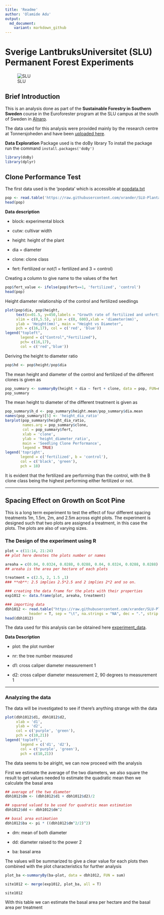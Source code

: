 ```yaml
---
title: 'Readme'
author: 'Olamide Adu'
output: 
  md_document: 
    variant: markdown_github
---
```


# Sverige LantbruksUniversitet (SLU) Permanent Forest Experiments

![SLU](https://i0.wp.com/odlandestadsbasarer.se/wp-content/uploads/2017/09/SLU-2.jpg?ssl=1)

## Brief Introduction

This is an analysis done as part of the **Sustainable Forestry in Southern Sweden** course in the Euroforester program at the SLU campus at the south of Sweden in [Alnarp](https://www.slu.se/en/departments/southern-swedish-forest-research-centre/).

The data used for this analysis were provided mainly by the research centre at Tonnersjoheden and have been [uploaded here](https://github.com/xrander/SLU-Plantation-Experimentation/tree/master/Data).

**Data Exploration**
Package used is the doBy library
To install the package run the command `install.packages('doBy')`
````r
library(doBy)
library(dplyr)
````


## Clone Performance Test
The first data used is the 'popdata' which is accessible at [popdata.txt](https://raw.githubusercontent.com/xrander/SLU-Plantation-Experimentation/master/Data/popdata.txt)

```r
pop <- read.table('https://raw.githubusercontent.com/xrander/SLU-Plantation-Experimentation/master/Data/Lab1/popdata.txt', header = T)
head(pop)
```

**Data description**

-   block: experimental block

-   cutw: cultivar width

-   height: height of the plant

-   dia = diameter

-   clone: clone class

-   fert: Fertilized or not(1 = fertilized and 3 = control)

Creating a column to give name to the values of the fert

```r
pop$fert_value <- ifelse(pop$fert==1, 'fertilized', 'control')
head(pop)
```

Height diameter relationship of the control and fertilized seedlings

```r
plot(pop$dia, pop$height,
     text(x=01.5, y=450,labels = "Growth rate of fertilized and unfertilized seedlings",col = "red", cex = 0.7),
     xlim = c(0,5.5), ylim = c(0, 600),xlab = 'diameter(mm)',
     ylab = 'Height(mm)', main = "Height vs Diameter",
     pch = c(16,17), col = c('red', 'blue'))
legend("topleft",
       legend = c("Control","Fertilized"),
       pch= c(16,17),
       col = c('red','blue'))

```

Deriving the height to diameter ratio

```r
pop$hd <- pop$height/pop$dia

```


The mean height and diameter of the control and fertilized of the different clones is given as
````r
pop_summary <- summaryBy(height + dia ~ fert + clone, data = pop, FUN=mean)
pop_summary
````
The mean height to diameter of the different treatment  is given as

````r
pop_summary$h_d <- pop_summary$height.mean/pop_summary$dia.mean
names(pop_summary)[5] <- 'height_dia_ratio'
barplot(pop_summary$height_dia_ratio,
        names.arg = pop_summary$clone,
        col = pop_summary$fert,
        xlab = 'clone',
        ylab = 'height_diameter_ratio',
        main = 'Seedling Clone Performance',
        legend = TRUE)
legend('topright',
       legend = c('fertilized', b = 'control'),
       col = c('black', 'green'),
       pch = 18)
````
It is evident that the fertilized are performing than the control, with the B clone class being the highest performing either fertilized or not.

* * * * * * *

## Spacing Effect on Growth on Scot Pine
This is a long term experiment to test the effect of four different spacing treatments 1m, 1.5m, 2m, and 2.5m across eight plots. The experiment is designed such that two plots are assigned a treatment, in this case the plots. The plots are also of varying sizes.

### The Design of the experiment using R
````r
plot = c(11:14, 21:24)
## plot here denotes the plots number or names

areaha = c(0.04, 0.0324, 0.0288, 0.0288, 0.04, 0.0324, 0.0288, 0.0288)
## areaha is the area per hectare of each plots

treatment = c(2.5, 2, 1.5 ,1)
### **nb**: 2.5 implies 2.5*2.5 and 2 implies 2*2 and so on.

### creating the data frame for the plots with their properties
exp1012 <- data.frame(plot, areaha, treatment)

### importing data
dbh1012 <- read.table("https://raw.githubusercontent.com/xrander/SLU-Plantation-Experimentation/master/Data/Lab2/dbhlist_exp1012.txt",
           header = T, sep = "\t", na.strings = "NA", dec = ".", strip.white = TRUE)
head(dbh1012)
````

The data used for this analysis can be obtained here [experiment_data](https://raw.githubusercontent.com/xrander/SLU-Plantation-Experimentation/master/Data/Lab2/dbhlist_exp1012.txt).

**Data Description**

- plot: the plot number

- nr: the tree number measured

- d1: cross caliper diameter measurement 1

- d2: cross caliper diameter measurement 2, 90 degrees to measurement 1

* * * * * * *

### Analyzing the data
The data will be investigated to see if there's anything strange with the data

````r
plot(dbh1012$d1, dbh1012$d2,
     xlab = 'd1',
     ylab = 'd2',
     col = c('purple', 'green'),
     pch = c(10,21))
legend('topleft',
       legend = c('d1', 'd2'),
       col = c('purple', 'green'),
       pch = c(10,21))
````
The data seems to be alright, we can now proceed with the analysis

First we estimate the average of the two diameters, we also square the result to get values needed to estimate the quadratic mean then we calculate the basal area
````r
## average of the two diameter
dbh1012$dm <- (dbh1012$d1 + dbh1012$d2)/2

## squared valued to be used for quadratic mean estimation
dbh1012$dd <- dbh1012$dm^2

## basal area estimation
dbh1012$ba <- pi * ((dbh1012$dm^2/2)^2)
````

- dm: mean of both diameter

- dd: diameter raised to the power 2

- ba: basal area

The values will be summarized to give a clear value for each plots then combined with the plot characteristics for further analysis

```` r
plot_ba <-summaryBy(ba~plot, data = dbh1012, FUN = sum)

site1012 <- merge(exp1012, plot_ba, all = T)

site1012
````
With this table we can estimate the basal area per hectare and the basal area per treatment
